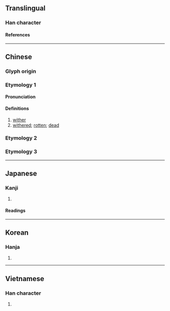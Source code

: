 {{character info/new}}
==Translingual==

===Han character===
{{Han char|rn=75|rad=木|as=10|sn=14|four=40927|canj=DYRB|ids=⿰木高}}

====References====
{{Han ref|kx=0545.170|dkj=15300|dj=0933.080|hdz=21267.080|uh=69C1}}

----

==Chinese==
{{zh-forms}}

===Glyph origin===
{{Han etym}}

===Etymology 1===

====Pronunciation====
{{zh-pron
|m=gǎo
|c=gou2
|mc=y
|oc=y
|ma=
|cat=v,a
}}

====Definitions====
{{zh-hanzi}}

# [[wither]]
# [[withered]]; [[rotten]]; [[dead]]

===Etymology 2===
{{zh-see|犒|o|to [[reward]] with [[food]] and [[drink]]; to [[feast]]}}

===Etymology 3===
{{zh-see|篙|o|[[pole]] used for [[punt]]ing [[boat]]s}}

----

==Japanese==

===Kanji===
{{ja-kanji|grade=|rs=木10}}

# {{rfdef|ja|sort=木10}}

====Readings====
{{ja-readings
|on=こう
|kun=か-れる
}}

----

==Korean==

===Hanja===
{{ko-hanja|고}}

# {{rfdef|ko|sort=木10}}

----

==Vietnamese==

===Han character===
{{vi-readings|rs=木10|reading=cau}}

# {{rfdef|vi|sort=木10}}